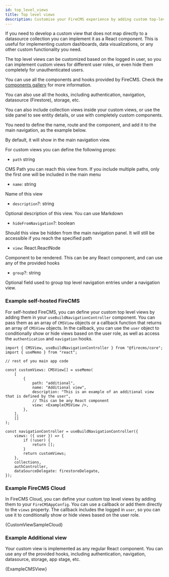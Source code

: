 ```yaml
---
id: top_level_views
title: Top level views
description: Customise your FireCMS experience by adding custom top-level views that transcend traditional Firestore collections. Learn how to craft and integrate bespoke React components within FireCMS, enriching your app's functionality. Define custom view properties such as path, name, description, and visibility in navigation to accurately reflect your view in the CMS hierarchy. Whether it's personalized dashboards or unique data visualizations, your custom views can leverage FireCMS hooks for seamless integration. Follow our concise example to kickstart the implementation of your custom views, ensuring they contribute to a more dynamic and tailored content management system. Enhance user interaction by grouping related views and maintain a clean, organized main navigation tailored to your needs. Dive into our code snippets to visualize the setup process and bring your custom CMS views to life.
---
```


If you need to develop a custom view that does not map directly to a datasource
collection you can implement it as a React component. This is useful for
implementing custom dashboards, data visualizations, or any other custom
functionality you need.

The top level views can be customized based on the logged in user, so you can
implement custom views for different user roles, or even hide them completely
for unauthenticated users.

You can use all the components and hooks provided by FireCMS.
Check the [components gallery](./components) for more information.

You can also use all the hooks, including authentication, navigation, datasource (Firestore),
storage, etc.

You can also include collection views inside your custom views, or use the side panel
to see entity details, or use with completely custom components.

You need to define the name, route and the component, and add it to the main
navigation, as the example below.

By default, it will show in the main navigation view.

For custom views you can define the following props:

- `path` string

CMS Path you can reach this view from.
If you include multiple paths, only the first one will be included in the
main menu

- `name`: string

Name of this view

- `description`?: string

Optional description of this view. You can use Markdown

- `hideFromNavigation`?: boolean

Should this view be hidden from the main navigation panel.
It will still be accessible if you reach the specified path

- `view`: React.ReactNode

Component to be rendered. This can be any React component, and can use any
of the provided hooks

- `group`?: string

Optional field used to group top level navigation entries under a
navigation view.

### Example self-hosted FireCMS

For self-hosted FireCMS, you can define your custom top level views by adding them in your `useBuildNavigationController` component.
You can pass them as an array of `CMSView` objects or a callback function that returns an array of `CMSView` objects.
In the callback, you can use the `user` object to conditionally show or hide views based on the user role, as well
as access the `authentication` and `navigation` hooks.

```tsx
import { CMSView, useBuildNavigationController } from "@firecms/core";
import { useMemo } from "react";

// rest of you main app code

const customViews: CMSView[] = useMemo(
    [
        {
            path: "additional",
            name: "Additional view",
            description: "This is an example of an additional view that is defined by the user",
            // This can be any React component
            view: <ExampleCMSView />,
        },
    ],
    []
);

const navigationController = useBuildNavigationController({
    views: ({ user }) => {
        if (!user) {
            return [];
        }
        return customViews;
    },
    collections,
    authController,
    dataSourceDelegate: firestoreDelegate,
});
```

### Example FireCMS Cloud

In FireCMS Cloud, you can define your custom top level views by adding them to your `FireCMSAppConfig`. You can
use a callback or add them directly to the `views` property. The callback includes the logged in `user`, so you can
use it to conditionally show or hide views based on the user role.


<CodeBlock language="tsx">{CustomViewSampleCloud}</CodeBlock>

### Example Additional view

Your custom view is implemented as any regular React component.
You can use any of the provided hooks, including authentication, navigation, datasource, storage, app stage, etc.

<CodeBlock language="tsx">{ExampleCMSView}</CodeBlock>
